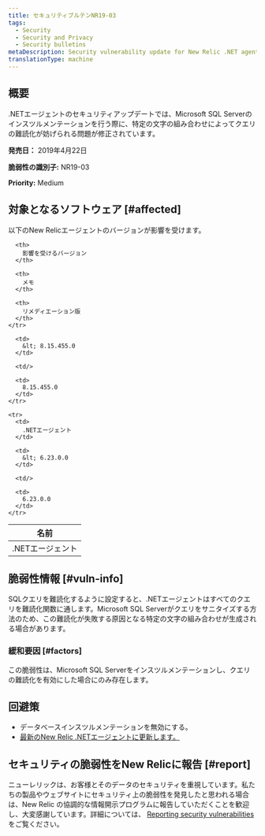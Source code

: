 ```yaml
---
title: セキュリティブルテンNR19-03
tags:
  - Security
  - Security and Privacy
  - Security bulletins
metaDescription: Security vulnerability update for New Relic .NET agent.
translationType: machine
---
```


## 概要

.NETエージェントのセキュリティアップデートでは、Microsoft SQL Serverのインスツルメンテーションを行う際に、特定の文字の組み合わせによってクエリの難読化が妨げられる問題が修正されています。

**発売日：** 2019年4月22日

**脆弱性の識別子:** NR19-03

**Priority:** Medium

## 対象となるソフトウェア [#affected]

以下のNew Relicエージェントのバージョンが影響を受けます。

<table>
  <thead>
    <tr>
      <th>
        名前
      </th>

      <th>
        影響を受けるバージョン
      </th>

      <th>
        メモ
      </th>

      <th>
        リメディエーション版
      </th>
    </tr>
  </thead>

  <tbody>
    <tr>
      <td>
        .NETエージェント
      </td>

      <td>
        &lt; 8.15.455.0
      </td>

      <td/>

      <td>
        8.15.455.0
      </td>
    </tr>

    <tr>
      <td>
        .NETエージェント
      </td>

      <td>
        &lt; 6.23.0.0
      </td>

      <td/>

      <td>
        6.23.0.0
      </td>
    </tr>
  </tbody>
</table>

## 脆弱性情報 [#vuln-info]

SQLクエリを難読化するように設定すると、.NETエージェントはすべてのクエリを難読化関数に通します。Microsoft SQL Serverがクエリをサニタイズする方法のため、この難読化が失敗する原因となる特定の文字の組み合わせが生成される場合があります。

### 緩和要因 [#factors]

この脆弱性は、Microsoft SQL Serverをインスツルメンテーションし、クエリの難読化を有効にした場合にのみ存在します。

## 回避策

* データベースインスツルメンテーションを無効にする。
* [最新のNew Relic .NETエージェントに更新します。](/docs/agents/net-agent/installation/update-net-agent)

## セキュリティの脆弱性をNew Relicに報告 [#report]

ニューレリックは、お客様とそのデータのセキュリティを重視しています。私たちの製品やウェブサイトにセキュリティ上の脆弱性を発見したと思われる場合は、New Relic の協調的な情報開示プログラムに報告していただくことを歓迎し、大変感謝しています。詳細については、 [Reporting security vulnerabilities](/docs/security/new-relic-security/data-privacy/reporting-security-vulnerabilities) をご覧ください。